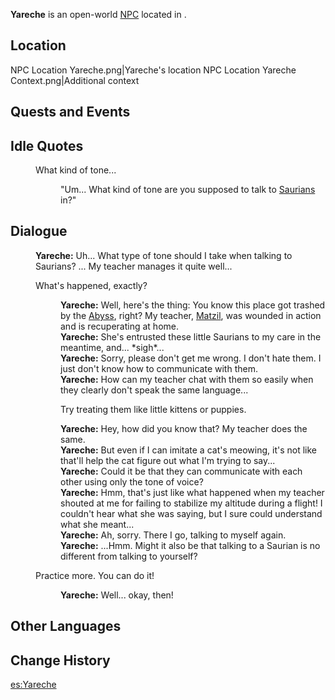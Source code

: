 {{Meta
<!-- Remove this template after adding the missing info -->
|missing_NPC_profile  = yes
}}
{{Character Infobox
|type             = Open-World NPC
|image            = NPC Yareche.png
|realname         = <!-- Optional, if different from in-game name -->
|deceased         = <!-- Past (for deceased prior to events of the game) or free response -->
|region           = Natlan
|location         = Natlan
|affiliation      = Flower-Feather Clan
|title            = Saurian Rider

|ancestry         = <!-- Clan/family -->
|father           = 
|mother           = 
|spouse           = 
|sibling          = 
|child            = 
|relative         = 

|voiceEN          = 
|voiceCN          = 
|voiceJP          = 
|voiceKR          = 
|dialoguereward   = 
}}
'''Yareche''' is an open-world [[NPC]] located in {{Location|"Flower-Feather Clan"}}.
<!-- Following a certain dialogue branch for the first time gives the player AMOUNT_AS_WORD [[Item]]. -->

==Location==
<gallery>
NPC Location Yareche.png|Yareche's location
NPC Location Yareche Context.png|Additional context
</gallery>
<!--
==Profile==
Detailed story/lore information goes here.
''(To be added.)''

===Appearance===
Keep appearance section short and concise. Limit to 2 paragraphs with 3-4 sentences each.
''(To be added.)''
-->
==Quests and Events==
{{Quests and Events}}

==Idle Quotes==
{{Dialogue Start}}
:{{DIcon|Idle}} What kind of tone...
::{{A|VO Yareche 01.ogg}} "Um... What kind of tone are you supposed to talk to [[Saurian]]s in?"
{{Dialogue End}}

==Dialogue==
{{Dialogue Start}}
:'''Yareche:''' Uh... What type of tone should I take when talking to Saurians? ... My teacher manages it quite well...
:{{DIcon}} What's happened, exactly?
::'''Yareche:''' Well, here's the thing: You know this place got trashed by the [[Abyss]], right? My teacher, [[Matzil]], was wounded in action and is recuperating at home.
::'''Yareche:''' She's entrusted these little Saurians to my care in the meantime, and... *sigh*...
::'''Yareche:''' Sorry, please don't get me wrong. I don't hate them. I just don't know how to communicate with them.
::'''Yareche:''' How can my teacher chat with them so easily when they clearly don't speak the same language...
::{{DIcon}} Try treating them like little kittens or puppies.
::'''Yareche:''' Hey, how did you know that? My teacher does the same.
::'''Yareche:''' But even if I can imitate a cat's meowing, it's not like that'll help the cat figure out what I'm trying to say...
::'''Yareche:''' Could it be that they can communicate with each other using only the tone of voice?
::'''Yareche:''' Hmm, that's just like what happened when my teacher shouted at me for failing to stabilize my altitude during a flight! I couldn't hear what she was saying, but I sure could understand what she meant...
::'''Yareche:''' Ah, sorry. There I go, talking to myself again.
::'''Yareche:''' ...Hmm. Might it also be that talking to a Saurian is no different from talking to yourself?
:{{DIcon}} Practice more. You can do it!
::'''Yareche:''' Well... okay, then!
{{Dialogue End}}

==Other Languages==
{{Other Languages|default_hidden=1
|en      = Yareche
|zhs     = 亚蕾琪
|zhs_rm  = Yàlěiqí
|zht     = 亞蕾琪
|zht_rm  = Yàlěiqí
|ja      = ヤレチェ
|ja_rm   = Yareche
|ko      = 야레키
|es      = Yareche
|fr      = Yareche
|ru      = Ярече
|th      = Yareche
|vi      = Yareche
|de      = Yareche
|id      = Yareche
|pt      = Yareche
|tr      = Yareche
|it      = Yareche
}}

==Change History==
{{Change History|5.2}}
<!--
==References==
{{Reflist}}
-->

[[es:Yareche]]